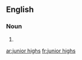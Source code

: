 
==English==

===Noun===
{{head|en|noun plural form}}

# {{plural of|junior high|lang=en}}

[[ar:junior highs]]
[[fr:junior highs]]